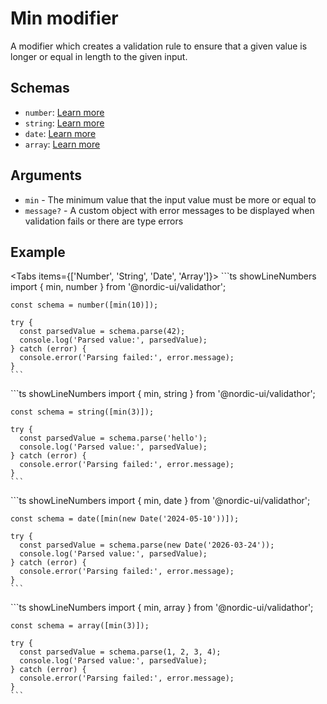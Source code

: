 # Min modifier

A modifier which creates a validation rule to ensure that a given value is longer or equal in length to the given input.

## Schemas

- `number`: [Learn more](/schemas/number)
- `string`: [Learn more](/schemas/string)
- `date`: [Learn more](/schemas/date)
- `array`: [Learn more](/schemas/array)

## Arguments

- `min` - The minimum value that the input value must be more or equal to
- `message?` - A custom object with error messages to be displayed when validation fails or there are type errors

## Example


<Tabs items={['Number', 'String', 'Date', 'Array']}>
  <Tab>
    ```ts showLineNumbers
    import { min, number } from '@nordic-ui/validathor';

    const schema = number([min(10)]);

    try {
      const parsedValue = schema.parse(42);
      console.log('Parsed value:', parsedValue);
    } catch (error) {
      console.error('Parsing failed:', error.message);
    }
    ```
  </Tab>
  <Tab>
    ```ts showLineNumbers
    import { min, string } from '@nordic-ui/validathor';

    const schema = string([min(3)]);

    try {
      const parsedValue = schema.parse('hello');
      console.log('Parsed value:', parsedValue);
    } catch (error) {
      console.error('Parsing failed:', error.message);
    }
    ```
  </Tab>
  <Tab>
    ```ts showLineNumbers
    import { min, date } from '@nordic-ui/validathor';

    const schema = date([min(new Date('2024-05-10'))]);

    try {
      const parsedValue = schema.parse(new Date('2026-03-24'));
      console.log('Parsed value:', parsedValue);
    } catch (error) {
      console.error('Parsing failed:', error.message);
    }
    ```
  </Tab>
  <Tab>
    ```ts showLineNumbers
    import { min, array } from '@nordic-ui/validathor';

    const schema = array([min(3)]);

    try {
      const parsedValue = schema.parse(1, 2, 3, 4);
      console.log('Parsed value:', parsedValue);
    } catch (error) {
      console.error('Parsing failed:', error.message);
    }
    ```
  </Tab>
</Tabs>